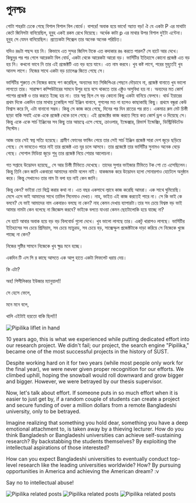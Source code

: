# পুনশ্চঃ

গোটা শহরটা ঢেকে গেছে বিশাল বিশাল বিল বোর্ডে। বাপরে! অবাক হয়ে ভাবে! অ্যাত্ত বড়! ঐ যে একটা P এর মাথাটা কেটে জিনিসটা বানিয়েছিল, হুবুহ একই রকম রেখে দিয়েছে। অর্ধেক কাটা p  এর মাথার উপর বিশাল দুইটা এন্টেনা। হুবুহ সে যেমন বানিয়েছিল। প্রত্যেকটা পিক্সেল তার অনেক অনেক পরিচিত। 

যদিও রঙটা পছন্দ হয় নি। কিভাবে এত সুন্দর জিনিস টাকে এত কদাকার রঙ করতে পারল?  সে হাটে আর দেখে। কিছুদুর পর পর গেলে আরেকটা  বিল বোর্ড, একটা থেকে আরেকটা আরো বড়। ভার্সিটির ইতিহাসে কোনো প্রজেক্ট এত বড় হয় নি। কখনো ভাবে নি তার এই প্রজেক্টটি এত বড় হয়ে যাবে। এত নাম করবে। খুব কষ্ট লাগে, পরের মুহুর্তেই খুব আনন্দ লাগে। নিজের সাথে একটা বড় চ্যালেঞ্জ জিতে গেছে সে।  

ভার্সিটির শুরুতে সে নিজের কাছে পণ করেছিল, অন্যদের মত সিজিপিএর পেছনে দৌড়াবে না, প্রজেক্ট বানাতে খুব ভালো লাগতো তার। সারাক্ষণ কম্পিউটারের সামনে উপুর হয়ে বসে থাকতে তার এক্টুও অসুবিধা হয় না। অন্যদের মত কোর্স পাশের প্রজেক্ট ও তার করতে ইচ্ছে হয় না। তার স্বপ্ন ছিল সে বড় কোনো কিছু একটা বানিয়ে ফেলবে। থার্ড ইয়ারের প্রথম দিকে একদিন তার মাথায় ঢুকেছিল সার্চ ইঞ্জিন  বানাবে, গুগলের মত না হলেও কাছাকাছি কিছু। প্রথমে বন্ধুরা কেউ বিশ্বাস করে নি, এটা বানানো সম্ভব। কিন্তু সে কাজ করে গেছে, দিনের পর দিন রাতের পর রাত। একমাত্র রুম মেট চিস্তী ছাড়া বাকি সবাই একে একে প্রজেক্ট থেকে চলে গেছে। এই প্রজেক্টের কাজ করতে গিয়ে কত কোর্স ড্রপ ও দিয়েছে সে। কিন্তু একে একে সার্চ ইঞ্জিনের সব কিছু তার আয়ত্বে এসে গেছে, ক্রাওলার, ইন্ডেক্সার, রিভার্স ইন্ডেক্সিং, ডিস্ট্রিবিউটেড সিস্টেম। 

আজ তার সেই স্বপ্ন সত্যি হয়েছে। গ্রামীণ ফোনের ফান্ডিং পেয়ে তার সেই সার্চ ইঞ্জিন প্রজেক্ট সারা দেশ জুড়ে ছড়িয়ে গেছে। সে ভাবতেও পারে নাই তার প্রজেক্ট এত দূর চলে আসবে। তার প্রজেক্টে তার ভার্সিটির সুনামও অনেক বেড়ে গেছে। সোশাল মিডিয়া জুড়ে শুধু তার প্রজেক্ট নিয়ে শেয়ার আলোচনা। 

গত সপ্তাহে উদ্ভোদন হয়েছে,, সে আর চিস্তী টিভিতে দেখেছে। তাদের সুপার ভাইজার টিভিতে টক শো তে এসেছিলেন। কিন্তু তিনি কেন জানি একবারো আমাদের নামটা বলেন নাই। যাকজমক করে উদ্ভোদন হলো সোনারগাও হোটেলে অনুষ্ঠান করে। কিন্তু সেখানেও তার নাম টা বলা হয় নাই কেন জানি। 

কিন্তু কেন? ভাইয়া তো বিট্রে করার কথা না। এত বছর একসাথে ল্যাবে কাজ করেছি আমরা। এক সাথে ঘুমিয়েছি। মেসে এসে ভাই আমাদের সাথে তামিল সিনেমাও দেখত। নাহ, ভাইত এই কাজ করতেই পারে না। সে কি ভাই কে বলবে? যে ভাই আমাদের নাম একবারও বলছে না কেন? নাহ কেমন দেখায় ব্যাপারটা।তার সব চেয়ে বিশ্বস্ত বড় ভাই আমার নামটা কেন বলেছে না জিজ্ঞেস করবে?  ভাইকে বলতে যাওয়া কেমন ছোটোলোকি হয়ে যাচ্ছে না? 

সে হাটে আবার অবাক হয়ে বড় বড় বিলবোর্ড গুলো দেখে। খুব ভালো লাগছে তার। একটু খারাপও লাগছে। ভার্সিটির ইতিহাসের সব চেয়ে প্রিমিয়াম, সব চেয়ে ম্যাচুরড, সব চেয়ে বড়, সাক্সেস্ফুল প্রজেক্টটাকে দাড়া করিয়ে সে নিজেকে খুজে পাচ্ছে না কেন? 

নিজের সৃষ্টির সামনে নিজেকে খুব ক্ষুদ্র মনে হচ্ছে।  

একদিন টি এস সি র কাছে আসতে এক আপু হাতে একটা লিফলেট ধরায় দেয়। 

কি এটা? 

অহ! পিপীলিকার ইউজার ম্যানুয়াল!!

সে হেসে ফেলে, 

মনে মনে বলে, 

খালি এইটাই হয়তো বাকি ছিল!!!

![Pipilika liflet in hand](/static/images/part2.3.jpg)


10 years ago, this is what we experienced while putting dedicated effort into our research project. We didn't fail; our project, the search engine "Pipilika," became one of the most successful projects in the history of SUST.

Despite working hard on it for two years (while most people only work for the final year), we were never given proper recognition for our efforts. We climbed uphill, hoping the snowball would roll downward and grow bigger and bigger. However, we were betrayed by our thesis supervisor.

Now, let's talk about effort. If someone puts in so much effort when it is easier to just get by, if a random couple of students can create a project and secure funding of over a million dollars from a remote Bangladeshi university, only to be betrayed.

Imagine realizing that something you hold dear, something you have a deep emotional attachment to, is taken away by a thieving lecturer. How do you think Bangladesh or Bangladeshi universities can achieve self-sustaining research? By backstabbing the students themselves? By exploiting the intellectual aspirations of those interested?

How can you expect Bangladeshi universities to eventually conduct top-level research like the leading universities worldwide? How?
By pursuing opportunities in America and achieving the American dream? :v

Say no to intellectual abuse!


![Pipilika related posts](/static/images/e1.0.jpg)
![Pipilika related posts](/static/images/e1.1.jpg)
![Pipilika related posts](/static/images/e1.2.jpg)